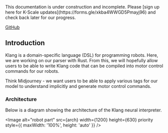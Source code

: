 
<Callout type="warning" emoji="⚠️">
This documentation is under construction and incomplete. Please [sign up here for K-Scale updates](https://forms.gle/xkba4WWGD5Pmayj96) and check back later for our progress.
</Callout>

[GitHub](https://github.com/kscalelabs/klang)

## Introduction

Klang is a domain-specific language (DSL) for programming robots. Here, we are working on our parser with Rust. From this, we will hopefully allow users to be able to write Klang code that can be compiled into motor control commands for our robots.

Think Midjourney - we want users to be able to apply various tags for our model to understand implicitly and generate motor control commands.

### Architecture

Below is a diagram showing the architecture of the Klang neural interpreter.

<Image
  alt="robot part"
  src={arch}
  width={1200}
  height={630}
  priority
  style={{ maxWidth: '100%', height: 'auto' }}
/>
